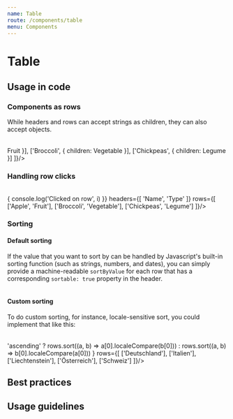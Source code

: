 ```yaml
---
name: Table
route: /components/table
menu: Components
---
```



# Table

<Playground wrapper={Wrapper}>
  <Table
    headers={[
      { children: 'Name', sortable: true },
      'Type'
    ]}
    rows={[
      ['Apple', 'Fruit'],
      ['Broccoli', 'Vegetable'],
      ['Chickpeas', 'Legume']
  ]}/>
</Playground>

<PropTable component={Table}/>

## Usage in code

### Components as rows

While headers and rows can accept strings as children,
they can also accept objects.

<Playground wrapper={Wrapper}>
  <Table
    headers={[
      'Name',
      'Type'
    ]}
    rows={[
      ['Apple', { children: <Badge color={Badge.DANGER}>Fruit</Badge> }],
      ['Broccoli', { children: <Badge color={Badge.SUCCESS}>Vegetable</Badge> }],
      ['Chickpeas', { children: <Badge color={Badge.WARNING}>Legume</Badge> }]
  ]}/>
</Playground>

### Handling row clicks

<Playground wrapper={Wrapper}>
  <Table
    onRowClick={i => { console.log('Clicked on row', i) }}
    headers={[
      'Name',
      'Type'
    ]}
    rows={[
      ['Apple', 'Fruit'],
      ['Broccoli', 'Vegetable'],
      ['Chickpeas', 'Legume']
  ]}/>
</Playground>

### Sorting

#### Default sorting

If the value that you want to sort by can be handled by Javascript's built-in
sorting function (such as strings, numbers, and dates), you can simply
provide a machine-readable `sortByValue` for each row that has a corresponding
`sortable: true` property in the header.

<Playground wrapper={Wrapper}>
  <Table
    headers={[
      { children: 'Name', sortable: true },
      { children: 'Date added', sortable: true }
    ]}
    rows={[
      [{ children: 'Apple' }, { children: '12/12/18', sortByValue: new Date('12/12/18') }],
      [{ children: 'Broccoli' }, { children: '12/13/18', sortByValue: new Date('12/13/18') }],
      [{ children: 'Chickpeas' }, { children: '12/14/18', sortByValue: new Date('12/14/18') }]
  ]}/>
</Playground>

#### Custom sorting

To do custom sorting, for instance, locale-sensitive sort, you could
implement that like this:

<Playground wrapper={Wrapper}>
  <Table
    headers={[
      { children: 'Country', sortable: true }
    ]}
    onSortBy={(i, direction, rows) => 'ascending'
      ? rows.sort((a, b) => a[0].localeCompare(b[0]))
      : rows.sort((a, b) => b[0].localeCompare(a[0]))
    }
    rows={[
      ['Deutschland'],
      ['Italien'],
      ['Liechtenstein'],
      ['Österreich'],
      ['Schweiz']
  ]}/>
</Playground>

## Best practices

## Usage guidelines
